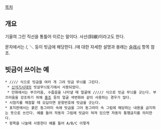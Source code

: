 [[목차]]
== 개요 ==
기울여 그린 직선을 통틀어 이르는 말이다. 사선(斜線)이라고도 한다.

문자에서는 /, ＼ 등이 빗금에 해당한다. /에 대한 자세한 설명과 용례는 [[슬래시]] 항목 참조.

== 빗금이 쓰이는 예 ==
 * //// 식으로 빗금을 여러 개 그려 빗금 무늬를 그린다.
  * [[석기 시대#s-2.3|신석기시대]]의 빗살무늬토기에서 사용되었다.
  * 만화에서는 부끄러움, 수줍음을 나타낼 때 얼굴에 ///// 식으로 빗금 무늬를 긋는다. 부끄러움을 강조하기 위해 [[홍조]] 등의 얼굴 색변화와 같이 사용하는 경우가 많다.
 * 시험지를 채점할 때 오답이면 문항번호에 빗금을 긋는다.
 * 표지판에서는 붉은 동그라미 속에 빗금을 그어 동그라미 속 그림에 해당하는 내용을 금지하는 뜻으로 쓰인다. 예를 들어 자동차 그림에 빗금이 쳐져 있으면 자동차 통행금지를 의미한다.
 * 항목을 나눌때 사용한다 예를 들어 A/B/C 이렇게
